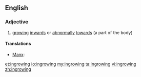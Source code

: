 ==English==

===Adjective===
{{en-adj}}

# [[growing]] [[inwards]] or [[abnormally]] [[towards]] (a part of the body)

====Translations====
{{trans-top}}
* [[Manx]]: {{t-|gv|yn-aase}}
{{trans-mid}}
{{trans-bottom}}

[[et:ingrowing]]
[[io:ingrowing]]
[[my:ingrowing]]
[[ta:ingrowing]]
[[vi:ingrowing]]
[[zh:ingrowing]]